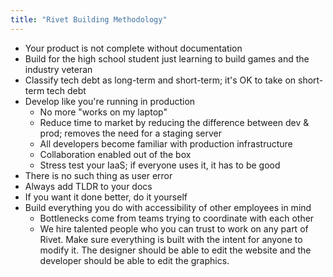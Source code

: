 ```yaml
---
title: "Rivet Building Methodology"
---
```


- Your product is not complete without documentation
- Build for the high school student just learning to build games and the industry veteran
- Classify tech debt as long-term and short-term; it's OK to take on short-term tech debt
- Develop like you're running in production
    - No more "works on my laptop"
    - Reduce time to market by reducing the difference between dev & prod; removes the need for a staging server
    - All developers become familiar with production infrastructure
    - Collaboration enabled out of the box
    - Stress test your IaaS; if everyone uses it, it has to be good
- There is no such thing as user error
- Always add TLDR to your docs
- If you want it done better, do it yourself
- Build everything you do with accessibility of other employees in mind
    - Bottlenecks come from teams trying to coordinate with each other
    - We hire talented people who you can trust to work on any part of Rivet. Make sure everything is built with the intent for anyone to modify it. The designer should be able to edit the website and the developer should be able to edit the graphics.
